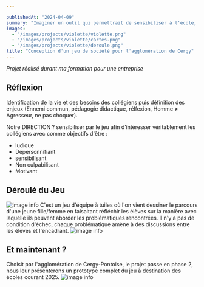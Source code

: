 ```yaml
---

publishedAt: "2024-04-09"
summary: "Imaginer un outil qui permettrait de sensibiliser à l'école, dès le plus jeune âge, sur le sujet des violences faites aux femmes."
images:
  - "/images/projects/violette/violette.png"
  - "/images/projects/violette/cartes.png"
  - "/images/projects/violette/deroule.png"
title: "Conception d'un jeu de société pour l'agglomération de Cergy"
---
```


*Projet réalisé durant ma formation pour une entreprise*

## Réflexion
Identification de la vie et des besoins des collégiens puis définition des enjeux (Ennemi commun, pédagogie didactique, rélfexion, Homme ≠ Agresseur, ne pas choquer).

Notre DIRECTION ? sensibiliser par le jeu afin d’intéresser véritablement les collégiens avec comme objectifs d'être :
- ludique
- Dépersonnifiant
- sensibilisant
- Non culpabilisant
- Motivant

## Déroulé du Jeu
![image info](/images/projects/violette/cartes.png)
C'est un jeu d'équipe à tuiles où l'on vient dessiner le parcours d'une jeune fille/femme en faisaitant réfléchir les élèves sur 
la manière avec laquelle ils peuvent aborder les problématiques rencontrées.
Il n'y a pas de condition d'échec, chaque problématique amène à des discussions entre les élèves et l'encadrant.
![image info](/images/projects/violette/deroule.png)
## Et maintenant ?
Choisit par l'agglomération de Cergy-Pontoise, le projet passe en phase 2, nous leur présenterons un prototype complet du jeu 
à destination des écoles courant 2025. 
![image info](/images/projects/violette/guide.png)